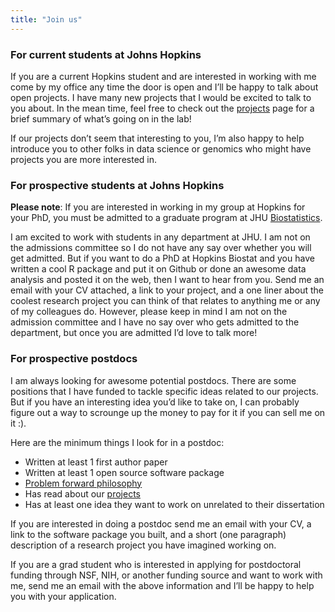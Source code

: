 ```yaml
---
title: "Join us"
---
```



### For current students at Johns Hopkins

If you are a current Hopkins student and are interested in working with me come by my office any time the door is open and I'll be happy to talk about open projects. I have many new projects that I would be excited to talk to you about. In the mean time, feel free to check out the [projects](projects.qmd) page for a brief summary of what's going on in the lab! 

If our projects don't seem that interesting to you, I'm also happy to help introduce you to other folks in data science or genomics who might have projects you are more interested in. 

### For prospective students at Johns Hopkins

**Please note**: If you are interested in working in my group at Hopkins for your PhD, you must be admitted to a graduate program at JHU [Biostatistics](http://www.jhsph.edu/departments/biostatistics/).

I am excited to work with students in any department at JHU. I am not on the admissions committee so I do not have any say over whether you will get admitted. But if you want to do a PhD at Hopkins Biostat and you have written a cool R package and put it on Github or done an awesome data analysis and posted it on the web, then I want to hear from you. Send me an email with your CV attached, a link to your project, and a one liner about the coolest research project you can think of that relates to anything me or any of my colleagues do. However, please keep in mind I am not on the admission committee and I have no say over who gets admitted to the department, but once you are admitted I'd love to talk more!

### For prospective postdocs

I am always looking for awesome potential postdocs. There are some positions that I have funded to tackle specific ideas related to our projects. But if you have an interesting idea you'd like to take on, I can probably figure out a way to scrounge up the money to pay for it if you can sell me on it :). 

Here are the minimum things I look for in a postdoc:

* Written at least 1 first author paper 
* Written at least 1 open source software package
* [Problem forward philosophy](https://simplystatistics.org/posts/2013-05-29-what-statistics-should-do-about-big-data-problem-forward-not-solution-backward/)
* Has read about our [projects](projects.qmd)
* Has at least one idea they want to work on unrelated to their dissertation

If you are interested in doing a postdoc send me an email with your CV, a link to the software package you built, and a short (one paragraph) description of a research project you have imagined working on. 

If you are a grad student who is interested in applying for postdoctoral funding through NSF, NIH, or another funding source and want to work with me, send me an email with the above information and I'll be happy to help you with your application. 
